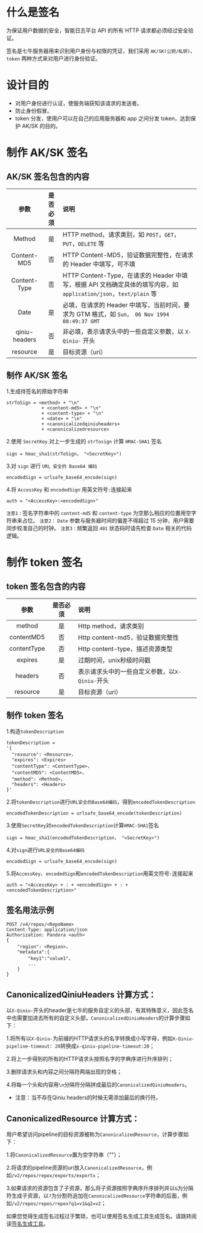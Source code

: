 # **什么是签名**

为保证用户数据的安全，智能日志平台 API 的所有 HTTP 请求都必须经过安全验证。

签名是七牛服务器用来识别用户身份与权限的凭证，我们采用 `AK/SK(公钥/私钥)`、`token` 两种方式来对用户进行身份验证。

# **设计目的**

* 对用户身份进行认证，使服务端获知该请求的发送者。
* 防止身份假冒。
* token 分发，使用户可以在自己的应用服务器和 app 之间分发 token，达到保护 AK/SK 的目的。

# **制作 AK/SK 签名**

## **AK/SK 签名包含的内容**

|参数|是否必须|说明|
|:---:|:---:|:---|
|Method|是|HTTP method，请求类别，如 `POST`，`GET`，`PUT`，`DELETE` 等|
|Content-MD5|否|HTTP Content-MD5，验证数据完整性，在请求的 Header 中填写，可不填|
|Content-Type|否|HTTP Content-Type，在请求的 Header 中填写，根据 API 文档确定具体的填写内容，如 `application/json`，`text/plain` 等|
|Date|是|必填，在请求的 Header 中填写，当前时间，要求为 GTM 格式，如 `Sun， 06 Nov 1994 08:49:37 GMT`|
|qiniu-headers|否|非必填，表示请求头中的一些自定义参数，以 `X-Qiniu-` 开头|
|resource|是|目标资源（uri）|

## **制作 AK/SK 签名**

1.生成待签名的原始字符串

```
strToSign = <method> + "\n"
             + <content-md5> + "\n"
             + <content-type> + "\n"
             + <date> + "\n"
             + <canonicalizedqiniuheaders>
             + <canonicalizedresource>
```

2.使用 `SecretKey` 对上一步生成的 `strTosign` 计算 `HMAC-SHA1` 签名

```
sign = hmac_sha1(strToSign， "<SecretKey>")
```

3.对 `sign` 进行 `URL 安全的 Base64 编码`

```
encodedSign = urlsafe_base64_encode(sign)
```

4.将 `AccessKey` 和 `encodedSign` 用英文符号`:`连接起来

```
auth = "<AccessKey>:<encodedSign>"
```

`注意1：`签名字符串中的 `content-md5` 和 `content-type` 为空那么相应的位置用空字符串来占位。
`注意2：` `Date` 参数与服务器时间的偏差不得超过 15 分钟，用户需要同步校准自己的时钟。
`注意3：`频繁返回 `401` 状态码时请先检查 `Date` 相关的代码逻辑。

# **制作 token 签名**

## **token 签名包含的内容**

|参数|是否必须|说明|
|:---:|:---:|:---|
|method|是|Http method，请求类别|
|contentMD5|否|Http content-md5，验证数据完整性|
|contentType|否|Http content-type，描述资源类型|
|expires|是|过期时间，unix秒级时间戳|
|headers|否|表示请求头中的一些自定义参数，以`X-Qiniu-`开头|
|resource|是|目标资源（uri）|

## **制作 token 签名**

1.构造`tokenDescription`

```
tokenDescription = 
'{
  "resource": <Resource>，
  "expires": <Expires>
  "contentType": <ContentType>，
  "contentMD5": <ContentMD5>，
  "method": <Method>，
  "headers": <Headers>
}'
```

2.将`tokenDescription`进行`URL安全的Base64编码`，得到`encodedTokenDescription`

```
encodedTokenDescription = urlsafe_base64_encode(tokenDescription)
```

3.使用`SecretKey`对`encodedTokenDescription`计算`HMAC-SHA1`签名

```
sign = hmac_sha1(encodedTokenDescription， "<SecretKey>")
```

4.对`sign`进行`URL安全的Base64编码`

```
encodedSign = urlsafe_base64_encode(sign)
```

5.将`AccessKey`、`encodedSign`和`encodedTokenDescription`用英文符号`:`连接起来

```
auth = "<AccessKey> + : + <encodedSign> + : + <encodedTokenDescription>"
```

## **签名用法示例**


```
POST /v4/repos/<RepoName>
Content-Type: application/json
Authorization: Pandora <auth>
{
    "region": <Region>，
    "metadata":{
        "key1":"value1"，
        ...
    }
}
```

## **CanonicalizedQiniuHeaders 计算方式：**

以`X-Qiniu-`开头的header是七牛的服务自定义的头部，有其特殊意义，因此签名中也需要加进去所有的自定义头部，`CanonicalizedQiniuHeaders`的计算步骤如下：

1.将所有以`X-Qiniu-`为前缀的HTTP请求头的名字转换成小写字母，例如`X-Qiniu-pipeline-timeout: 20`转换成`x-qiniu-pipeline-timeout:20`；

2.将上一步得到的所有的HTTP请求头按照名字的字典序进行升序排列；

3.删除请求头和内容之间分隔符两端出现的空格；

4.将每一个头和内容用`\n`分隔符分隔拼成最后的`CanonicalizedQiniuHeaders`。

* 注意：当不存在Qiniu headers的时候无需添加最后的换行符。

## **CanonicalizedResource 计算方式：**

用户希望访问pipeline的目标资源被称为`CanonicalizedResource`，计算步骤如下：

1.将`CanonicalizedResource`置为空字符串（""）；

2.将请求的pipeline资源的uri放入`CanonicalizedResource`，例如`/v2/repos/repox/exports/exportx`；

3.如果请求的资源包含了子资源，那么将子资源按照字典序升序排列并以`&`为分隔符生成子资源，以`?`为分割符追加在`CanonicalizedResource`字符串的后面，例如`/v2/repos/repos/repox?q1=v1&q2=v2`；

如果您觉得生成签名过程过于繁琐，也可以使用签名生成工具生成签名。请跳转阅读[签名生成工具](/insight/tools/4819/signature-generation-tool)。


